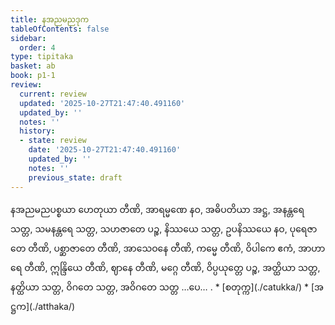 ```yaml
---
title: နအညမညဒုက
tableOfContents: false
sidebar:
  order: 4
type: tipitaka
basket: ab
book: p1-1
review:
  current: review
  updated: '2025-10-27T21:47:40.491160'
  updated_by: ''
  notes: ''
  history:
  - state: review
    date: '2025-10-27T21:47:40.491160'
    updated_by: ''
    notes: ''
    previous_state: draft
---
```



<ReviewStatus review={frontmatter.review} showDetails={true} />

<HypothesisAnnotation frontmatter={frontmatter} />

<DynamicBreadcrumb />

<Division number="500" book="p1-1" e="ch" v="36" p="181">

<Paragraph number="1722" book="p1-1">
နအညမညပစ္စယာ ဟေတုယာ တီဏိ, အာရမ္မဏေ နဝ, အဓိပတိယာ အဋ္ဌ, အနန္တရေ သတ္တ, သမနန္တရေ သတ္တ, သဟဇာတေ ပဉ္စ, နိဿယေ သတ္တ, ဥပနိဿယေ နဝ, ပုရေဇာတေ တီဏိ, ပစ္ဆာဇာတေ တီဏိ, အာသေဝနေ တီဏိ, ကမ္မေ တီဏိ, ဝိပါကေ ဧကံ, အာဟာရေ တီဏိ, ဣန္ဒြိယေ တီဏိ, ဈာနေ တီဏိ, မဂ္ဂေ တီဏိ, ဝိပ္ပယုတ္တေ ပဉ္စ, အတ္ထိယာ သတ္တ, နတ္ထိယာ သတ္တ, ဝိဂတေ သတ္တ, အဝိဂတေ သတ္တ …ပေ… .

</Paragraph>
</Division>

<TableOfContents book="p1-1">
* [စတုက္က](./catukka/)
* [အဋ္ဌက](./atthaka/)
</TableOfContents>